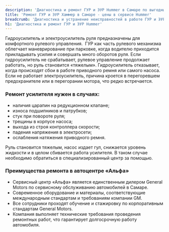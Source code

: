 ```yaml
---
description: 'Диагностика и ремонт ГУР и ЭУР Hummer в Самаре по выгодным ценам в сертифицированном сервисе Хаммер.'
title: 'Ремонт ГУР и ЭУР Хаммер в Самаре - цены в сервисе Hummer'
breadcrumb: 'Диагностика и устранение неисправностей в работе ГУР и ЭУР Hummer'
h1: 'Диагностика и ремонт ГУР и ЭУР Hummer'
---
```


<p>
	 Гидроусилитель и электроусилитель руля предназначены для комфортного рулевого управления.&nbsp; ГУР как часть рулевого механизма облегчает маневрирование при парковке, когда водителю приходится прикладывать усилия и совершать много оборотов руля. Если гидроусилитель не срабатывает, рулевое управление продолжает работать, но руль становится «тяжелым». Гидроусилитель отказывает, когда происходят сбои в работе приводного ремня или самого насоса. Если не работает электроусилитель, причина кроется в перегоревшем предохранителе или в перегорании мотора, что редко встречается.&nbsp;&nbsp;
</p>
<h3>Ремонт усилителя нужен в случаях:</h3>
<ul>
	<li>наличия царапин на редукционном клапане;</li>
	<li>износа подшипников и патрубков;</li>
	<li>стук при повороте руля;</li>
	<li>трещины в корпусе насоса;</li>
	<li>выхода из строя контроллера скорости;</li>
	<li>падения напряжения в электросети;</li>
	<li>ослабления натяжения приводного ремня.</li>
</ul>
<p>
	 Руль становится тяжелым, насос издает гул, снижается уровень жидкости и в целом сбивается работа усилителя. В таком случае необходимо обратиться в специализированный центр за помощью.&nbsp;&nbsp;&nbsp;
</p>
<h3>Преимущества ремонта в автоцентре «Альфа»</h3>
<ul>
	<li>Сервисный центр «Альфа» является единственным дилером General Motors по сервисному обслуживанию автомобилей <RemontModels /> в Самаре.&nbsp;&nbsp;</li>
	<li>Современное оборудование и материалы, соответствующие международным стандартам и требованиям компании GM.&nbsp;</li>
	<li>Все сотрудники проходят обучение и стажировку по корпоративным стандартам General Motors.</li>
	<li>Компания выполняет технические требования проведения ремонтных работ, что гарантирует долгосрочную работу автомобиля.&nbsp;</li>
</ul>